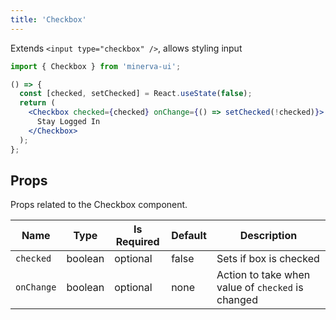 ```yaml
---
title: 'Checkbox'
---
```



Extends `<input type="checkbox" />`, allows styling input

```js
import { Checkbox } from 'minerva-ui';
```

```jsx live
() => {
  const [checked, setChecked] = React.useState(false);
  return (
    <Checkbox checked={checked} onChange={() => setChecked(!checked)}>
      Stay Logged In
    </Checkbox>
  );
};
```

## Props

Props related to the Checkbox component.

| Name       | Type    | Is Required | Default | Description                                       |
| ---------- | ------- | ----------- | ------- | ------------------------------------------------- |
| `checked`  | boolean | optional    | false   | Sets if box is checked                            |
| `onChange` | boolean | optional    | none    | Action to take when value of `checked` is changed |
